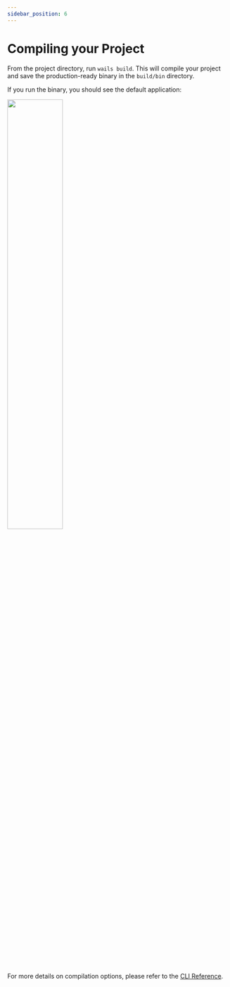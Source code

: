 ```yaml
---
sidebar_position: 6
---
```


# Compiling your Project

From the project directory, run `wails build`.
This will compile your project and save the production-ready binary in the `build/bin` directory.

If you run the binary, you should see the default application:

<div class="text--center">
    <img src="/img/defaultproject.webp" width="50%" class="screenshot"/>
</div>
<br/>


For more details on compilation options, please refer to the [CLI Reference](../reference/cli.mdx#build).

